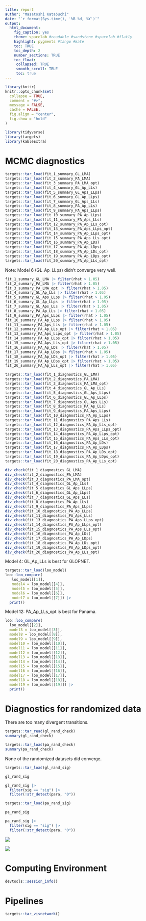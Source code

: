 ```yaml
---
title: report
author: "Masatoshi Katabuchi"
date: "`r format(Sys.time(), '%B %d, %Y')`"
output:
  html_document:
    fig_caption: yes
    theme: spacelab #readable #sandstone #spacelab #flatly
    highlight: pygments #tango #kate
    toc: TRUE
    toc_depth: 2
    number_sections: TRUE
    toc_float:
     collapsed: TRUE
     smooth_scroll: TRUE
     toc: true
---
```


```r
library(knitr)
knitr::opts_chunk$set(
  collapse = TRUE,
  comment = "#>",
  message = FALSE,
  cache = FALSE,
  fig.align = "center",
  fig.show = "hold"
)
```

```r
library(tidyverse)
library(targets)
library(kableExtra)
```

# MCMC diagnostics

```r
targets::tar_load(fit_1_summary_GL_LMA)
targets::tar_load(fit_2_summary_PA_LMA)
targets::tar_load(fit_3_summary_PA_LMA_opt)
targets::tar_load(fit_4_summary_GL_Ap_LLs)
targets::tar_load(fit_5_summary_GL_Aps_LLps)
targets::tar_load(fit_6_summary_GL_Ap_LLps)
targets::tar_load(fit_7_summary_GL_Aps_LLs)
targets::tar_load(fit_8_summary_PA_Ap_LLs)
targets::tar_load(fit_9_summary_PA_Aps_LLps)
targets::tar_load(fit_10_summary_PA_Ap_LLps)
targets::tar_load(fit_11_summary_PA_Aps_LLs)
targets::tar_load(fit_12_summary_PA_Ap_LLs_opt)
targets::tar_load(fit_13_summary_PA_Aps_LLps_opt)
targets::tar_load(fit_14_summary_PA_Ap_LLps_opt)
targets::tar_load(fit_15_summary_PA_Aps_LLs_opt)
targets::tar_load(fit_16_summary_PA_Ap_LDs)
targets::tar_load(fit_17_summary_PA_Ap_LDps)
targets::tar_load(fit_18_summary_PA_Ap_LDs_opt)
targets::tar_load(fit_19_summary_PA_Ap_LDps_opt)
targets::tar_load(fit_20_summary_PA_Ap_LLs_opt)
```

Note: Model 6 (GL_Ap_LLps) didn't converge very well.

```r
fit_1_summary_GL_LMA |> filter(rhat > 1.05)
fit_2_summary_PA_LMA |> filter(rhat > 1.05)
fit_3_summary_PA_LMA_opt |> filter(rhat > 1.05)
fit_4_summary_GL_Ap_LLs |> filter(rhat > 1.05)
fit_5_summary_GL_Aps_LLps |> filter(rhat > 1.05)
fit_6_summary_GL_Ap_LLps |> filter(rhat > 1.05)
fit_7_summary_GL_Aps_LLs |> filter(rhat > 1.05)
fit_8_summary_PA_Ap_LLs |> filter(rhat > 1.05)
fit_9_summary_PA_Aps_LLps |> filter(rhat > 1.05)
fit_10_summary_PA_Ap_LLps |> filter(rhat > 1.05)
fit_11_summary_PA_Aps_LLs |> filter(rhat > 1.05)
fit_12_summary_PA_Ap_LLs_opt |> filter(rhat > 1.05)
fit_13_summary_PA_Aps_LLps_opt |> filter(rhat > 1.05)
fit_14_summary_PA_Ap_LLps_opt |> filter(rhat > 1.05)
fit_15_summary_PA_Aps_LLs_opt |> filter(rhat > 1.05)
fit_16_summary_PA_Ap_LDs |> filter(rhat > 1.05)
fit_17_summary_PA_Ap_LDps |> filter(rhat > 1.05)
fit_18_summary_PA_Ap_LDs_opt |> filter(rhat > 1.05)
fit_19_summary_PA_Ap_LDps_opt |> filter(rhat > 1.05)
fit_20_summary_PA_Ap_LLs_opt |> filter(rhat > 1.05)
```



```r
targets::tar_load(fit_1_diagnostics_GL_LMA)
targets::tar_load(fit_2_diagnostics_PA_LMA)
targets::tar_load(fit_3_diagnostics_PA_LMA_opt)
targets::tar_load(fit_4_diagnostics_GL_Ap_LLs)
targets::tar_load(fit_5_diagnostics_GL_Aps_LLps)
targets::tar_load(fit_6_diagnostics_GL_Ap_LLps)
targets::tar_load(fit_7_diagnostics_GL_Aps_LLs)
targets::tar_load(fit_8_diagnostics_PA_Ap_LLs)
targets::tar_load(fit_9_diagnostics_PA_Aps_LLps)
targets::tar_load(fit_10_diagnostics_PA_Ap_LLps)
targets::tar_load(fit_11_diagnostics_PA_Aps_LLs)
targets::tar_load(fit_12_diagnostics_PA_Ap_LLs_opt)
targets::tar_load(fit_13_diagnostics_PA_Aps_LLps_opt)
targets::tar_load(fit_14_diagnostics_PA_Ap_LLps_opt)
targets::tar_load(fit_15_diagnostics_PA_Aps_LLs_opt)
targets::tar_load(fit_16_diagnostics_PA_Ap_LDs)
targets::tar_load(fit_17_diagnostics_PA_Ap_LDps)
targets::tar_load(fit_18_diagnostics_PA_Ap_LDs_opt)
targets::tar_load(fit_19_diagnostics_PA_Ap_LDps_opt)
targets::tar_load(fit_20_diagnostics_PA_Ap_LLs_opt)
```

```r
div_check(fit_1_diagnostics_GL_LMA)
div_check(fit_2_diagnostics_PA_LMA)
div_check(fit_3_diagnostics_PA_LMA_opt)
div_check(fit_4_diagnostics_GL_Ap_LLs)
div_check(fit_5_diagnostics_GL_Aps_LLps)
div_check(fit_6_diagnostics_GL_Ap_LLps)
div_check(fit_7_diagnostics_GL_Aps_LLs)
div_check(fit_8_diagnostics_PA_Ap_LLs)
div_check(fit_9_diagnostics_PA_Aps_LLps)
div_check(fit_10_diagnostics_PA_Ap_LLps)
div_check(fit_11_diagnostics_PA_Aps_LLs)
div_check(fit_13_diagnostics_PA_Aps_LLps_opt)
div_check(fit_14_diagnostics_PA_Ap_LLps_opt)
div_check(fit_15_diagnostics_PA_Aps_LLs_opt)
div_check(fit_16_diagnostics_PA_Ap_LDs)
div_check(fit_17_diagnostics_PA_Ap_LDps)
div_check(fit_18_diagnostics_PA_Ap_LDs_opt)
div_check(fit_19_diagnostics_PA_Ap_LDps_opt)
div_check(fit_20_diagnostics_PA_Ap_LLs_opt)
```

Model 4: GL_Ap_LLs is best for GLOPNET.

```r
targets::tar_load(loo_model)
loo::loo_compare(
   loo_model[[1]],
   model4 = loo_model[[4]],
   model5 = loo_model[[5]],
   model6 = loo_model[[6]],
   model7 = loo_model[[7]]) |>
  print()
```

Model 12: PA_Ap_LLs_opt is best for Panama.

```r
loo::loo_compare(
  loo_model[[2]],
  model3 = loo_model[[3]],
  model8 = loo_model[[8]],
  model9 = loo_model[[9]],
  model10 = loo_model[[10]],
  model11 = loo_model[[11]],
  model12 = loo_model[[12]],
  model13 = loo_model[[13]],
  model14 = loo_model[[14]],
  model15 = loo_model[[15]],
  model16 = loo_model[[16]],
  model17 = loo_model[[17]],
  model18 = loo_model[[18]],
  model19 = loo_model[[19]]) |>
  print()
```


# Diagnostics for randomized data

There are too many divergent transitions.

```r
targets::tar_read(gl_rand_check)
summary(gl_rand_check)

targets::tar_load(pa_rand_check)
summary(pa_rand_check)
```


None of the randomized datasets did converge.

```r
targets::tar_load(gl_rand_sig)

gl_rand_sig

gl_rand_sig |>
  filter(sig == "sig") |>
  filter(!str_detect(para, "0"))
```

```r
targets::tar_load(pa_rand_sig)

pa_rand_sig

pa_rand_sig |>
  filter(sig == "sig") |>
  filter(!str_detect(para, "0"))
```


![](figs/coef_rand.png)

![](figs/coef_rand_pa.png)


# Computing Environment

```r
devtools::session_info()
```

# Pipelines

```r
targets::tar_visnetwork()
```
